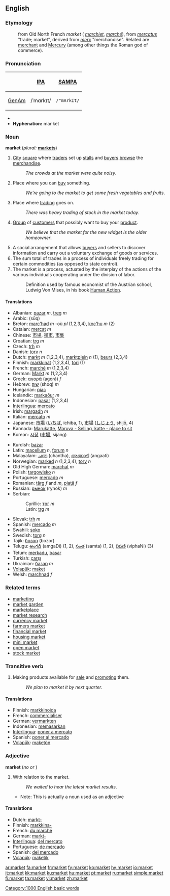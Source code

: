 ==English==

===Etymology===
:from Old North French ''market'' ({{OF.}} ''[[marchiet]]'', {{F.}} ''[[marché]]''), from {{L.}} ''[[mercatus]]'' "trade; market", derived from ''[[merx]]'' "merchandise".  Related are [[merchant]] and [[Mercury]] (among other things the Roman god of commerce).

===Pronunciation===
{| border=1 cellpadding=5
! !! [[w:International Phonetic Alphabet|IPA]] !! [[w:SAMPA|SAMPA]]
|-
! [[GenAm]]
| /ˈmɑrkɪt/ || <tt>/"mArkIt/</tt>
|}
*{{audio|en-us-market.ogg|Audio (US)}}
*'''Hyphenation:''' mar·ket

===Noun===
'''market''' (''plural:'' '''[[markets]]''')

# [[City]] [[square]] where [[trader]]s set up [[stall]]s and [[buyer]]s [[browse]] the [[merchandise]].
#:''The crowds at the market were quite noisy''.
# Place where you can [[buy]] something.
#:''We're going to the market to get some fresh vegetables and fruits''.
# Place where [[trading]] goes on.
#:''There was heavy trading of stock in the market today''.
# [[Group]] of [[customer]]s that possibly want to buy your [[product]].
#:''We believe that the market for the new widget is the older homeowner''.
# A social arrangement that allows [[buyer]]s and sellers to discover information and carry out a voluntary exchange of goods or services.
# The sum total of trades in a process of individuals freely trading for certain commodities (as opposed to state control).
# The market is a process, actuated by the interplay of the actions of the various individuals cooperating under the division of labor.
#: Definition used by famous economist of the Austrian school, Ludwig Von Mises, in his book [http://www.mises.org/humanaction/chap15sec1.asp Human Action].

====Translations====
{{rfc-trans}}
{{top}}
*Albanian: [[pazar]] ''m'', [[treg]] ''m''
*Arabic: {{ARchar|[[سوق]]}} (sūq)
*Breton: [[marc'had]] ''m'' -où ''pl'' (1,2,3,4), [[koc'hu]] ''m'' (2)
*Catalan: [[mercat]] ''m''
*Chinese: [[市場]], [[街市]], [[市集]]
*Croatian: [[trg]] ''m''
*Czech: [[trh]] ''m''
*Danish: [[torv]] ''n''
*Dutch: [[markt]] ''m'' (1,2,3,4), [[marktplein]] ''n'' (1), [[beurs]] (2,3,4)
*Finnish: [[markkinat]] (1,2,3,4), [[tori]] (1)
*French: [[marché]] ''m'' (1,2,3,4)
*German: [[Markt]] ''m'' (1,2,3,4)
*Greek: [[αγορά]] (agorá) ''f''
*Hebrew: [[שוק]] (shoq) ''m''
*Hungarian: [[piac]]
*Icelandic: [[markaður]] ''m''
*Indonesian: [[pasar]] (1,2,3,4)
*[[Interlingua]]: [[mercato]]
*Irish: [[margadh]] ''m''
*Italian: [[mercato]] ''m''
*Japanese: [[市場]] ([[いちば]], ichiba, 1), [[市場]] ([[しじょう]], shijō, 4)
*Kannada: [[Marukatte,]] [[Maruva - Selling, katte - place to sit]]
*Korean: [[시장]] ([[市場]], sijang)
{{mid}}
*Kurdish: [[bazar]]
*Latin: [[macellum]] ''n'', [[forum]] ''n''
*Malayalam: [[ചന്ത]] (chantha), [[അങ്ങാടി]] (angaati)
*Norwegian: [[marked]] ''n'' (1,2,3,4), [[torv]] ''n''
*Old High German: [[marchat]] ''m''
*Polish: [[targowisko]] ''n''
*Portuguese: [[mercado]] ''m''
*Romanian: [[târg]] ''f'' and ''m'', [[piaţă]] ''f''
*Russian: [[рынок]] (rynok) ''m''
*Serbian:
*:Cyrillic: [[трг]] ''m''
*:Latin: [[trg]] ''m''
*Slovak: [[trh]] ''m''
*Spanish: [[mercado]] ''m''
*Swahili: [[soko]]
*Swedish: [[torg]] ''n''
*Tajik: [[бозор]] (bozor)
*Telugu: [[అంగడి]] (amgaDi) (1, 2), [[సంత]] (samta) (1, 2), [[విఫణి]] (viphaNi) (3)
*Tetum: [[merkadu]], [[basar]]
*Turkish: [[çarşı]]
*Ukrainian: [[базар]] ''m''
*[[Volapük]]: [[maket]]
*Welsh: [[marchnad]] ''f''
{{bottom}}

===Related terms===
*[[marketing]]
*[[market garden]]
*[[marketplace]]
*[[market research]]
*[[currency market]]
*[[farmers market]]
*[[financial market]]
*[[housing market]]
*[[mini market]]
*[[open market]]
*[[stock market]]

===Transitive verb===
{{en-verb}}

# Making products available for [[sale]] and [[promoting]] them.
#:''We plan to market it by next quarter''.

====Translations====
*Finnish: [[markkinoida]]
*French: [[commercialiser]]
*German: [[vermarkten]]
*Indonesian: [[pasar|memasarkan]]
*[[Interlingua]]: [[poner a mercato]]
*Spanish: [[poner al mercado]]
*[[Volapük]]: [[maketön]]

===Adjective===
'''market'''  (''no'' {{compar}} ''or'' {{superl}})

# With relation to the market.
#:''We waited to hear the latest market results''.
#*Note: This is actually a noun used as an adjective

====Translations====
*Dutch: [[markt-]]
*Finnish: [[markkina-]]
*French: [[du marché]]
*German: [[markt-]]
*[[Interlingua]]: [[del mercato]]
*Portuguese: [[de mercado]]
*Spanish: [[del mercado]]
*[[Volapük]]: [[maketik]]

[[Category:1000 English basic words]]

[[ar:market]]
[[fa:market]]
[[fr:market]]
[[fy:market]]
[[ko:market]]
[[hy:market]]
[[io:market]]
[[it:market]]
[[kk:market]]
[[ku:market]]
[[hu:market]]
[[pt:market]]
[[ru:market]]
[[simple:market]]
[[fi:market]]
[[ta:market]]
[[vi:market]]
[[zh:market]]